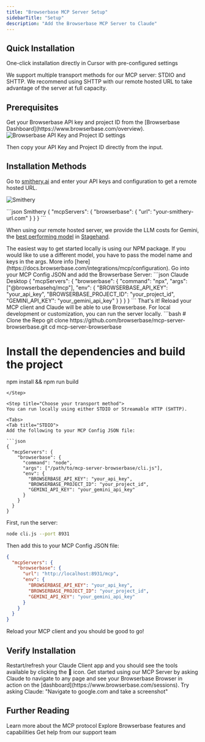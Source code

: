 ```yaml
---
title: "Browserbase MCP Server Setup"
sidebarTitle: "Setup"
description: "Add the Browserbase MCP Server to Claude"
---
```


## Quick Installation

<Card title="Install with Cursor" icon="arrow-pointer" href="cursor://anysphere.cursor-deeplink/mcp/install?name=browserbase&config=eyJjb21tYW5kIjoibnB4IEBicm93c2VyYmFzZWhxL21jcCIsImVudiI6eyJCUk9XU0VSQkFTRV9BUElfS0VZIjoiIiwiQlJPV1NFUkJBU0VfUFJPSkVDVF9JRCI6IiIsIkdFTUlOSV9BUElfS0VZIjoiIn19">
One-click installation directly in Cursor with pre-configured settings
</Card>

We support multiple transport methods for our MCP server: STDIO and SHTTP. We recommend using SHTTP with our remote hosted URL to take advantage of the server at full capacity.

## Prerequisites

<Steps>
<Step title="Get your Browserbase credentials">
Get your Browserbase API key and project ID from the [Browserbase Dashboard](https://www.browserbase.com/overview).

<Frame>
<img src="/images/quickstart/api-key.png" alt="Browserbase API Key and Project ID settings" />
</Frame>

Then copy your API Key and Project ID directly from the input.
</Step>
</Steps>

## Installation Methods

<Tabs>
<Tab title="Remote URL (SHTTP)">

Go to [smithery.ai](https://smithery.ai/server/@browserbasehq/mcp-browserbase) and enter your API keys and configuration to get a remote hosted URL.

![Smithery](../../images/mcp/smithery.jpg)

<CodeGroup>
```json Smithery
{
  "mcpServers": {
    "browserbase": {
      "url": "your-smithery-url.com"
    }
  }
}
```
</CodeGroup>

When using our remote hosted server, we provide the LLM costs for Gemini, the [best performing model](https://www.stagehand.dev/evals) in [Stagehand](https://www.stagehand.dev).

</Tab>

<Tab title="NPM Package (STDIO)">
The easiest way to get started locally is using our NPM package.

<Note>
If you would like to use a different model, you have to pass the model name and keys in the args. More info [here](https://docs.browserbase.com/integrations/mcp/configuration).
</Note>

<Steps>
<Step title="Add to MCP Config">
Go into your MCP Config JSON and add the Browserbase Server:

<CodeGroup>
```json Claude Desktop
{
  "mcpServers": {
    "browserbase": {
      "command": "npx",
      "args": ["@browserbasehq/mcp"],
      "env": {
        "BROWSERBASE_API_KEY": "your_api_key",
        "BROWSERBASE_PROJECT_ID": "your_project_id",
        "GEMINI_API_KEY": "your_gemini_api_key"
      }
    }
  }
}
```
</CodeGroup>
</Step>

<Step title="Restart your MCP client">
<Check>
That's it! Reload your MCP client and Claude will be able to use Browserbase.
</Check>
</Step>
</Steps>
</Tab>

<Tab title="Local Development">
For local development or customization, you can run the server locally.

<Steps>
<Step title="Clone and build">
```bash
# Clone the Repo
git clone https://github.com/browserbase/mcp-server-browserbase.git
cd mcp-server-browserbase

# Install the dependencies and build the project
npm install && npm run build
```
</Step>

<Step title="Choose your transport method">
You can run locally using either STDIO or Streamable HTTP (SHTTP).

<Tabs>
<Tab title="STDIO">
Add the following to your MCP Config JSON file:

```json
{
  "mcpServers": {
    "browserbase": {
      "command": "node",
      "args": ["/path/to/mcp-server-browserbase/cli.js"],
      "env": {
        "BROWSERBASE_API_KEY": "your_api_key",
        "BROWSERBASE_PROJECT_ID": "your_project_id",
        "GEMINI_API_KEY": "your_gemini_api_key"
      }
    }
  }
}
```
</Tab>

<Tab title="SHTTP (Self-hosted)">
First, run the server:

```bash
node cli.js --port 8931
```

Then add this to your MCP Config JSON file:

```json
{
  "mcpServers": {
    "browserbase": {
      "url": "http://localhost:8931/mcp",
      "env": {
        "BROWSERBASE_API_KEY": "your_api_key",
        "BROWSERBASE_PROJECT_ID": "your_project_id",
        "GEMINI_API_KEY": "your_gemini_api_key"
      }
    }
  }
}
```
</Tab>
</Tabs>
</Step>

<Step title="Restart your client">
<Check>
Reload your MCP client and you should be good to go!
</Check>
</Step>
</Steps>
</Tab>
</Tabs>

## Verify Installation

<Steps>
<Step title="Restart your Claude Client">
Restart/refresh your Claude Client app and you should see the tools available by clicking the 🔨 icon.
</Step>

<Step title="Test the integration">
Get started using our MCP Server by asking Claude to navigate to any page and see your Browserbase Browser in action on the [dashboard](https://www.browserbase.com/sessions).

<Tip>
Try asking Claude: "Navigate to google.com and take a screenshot"
</Tip>
</Step>
</Steps>

## Further Reading

<CardGroup cols={3}>
<Card title="Model Context Protocol (MCP) Docs" icon="book" href="https://modelcontextprotocol.io/introduction">
Learn more about the MCP protocol
</Card>

<Card title="Browserbase Documentation" icon="globe" href="https://docs.browserbase.com">
Explore Browserbase features and capabilities
</Card>

<Card title="Support" icon="headset" href="mailto:support@browserbase.com">
Get help from our support team
</Card>
</CardGroup>